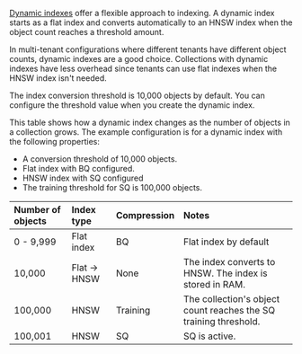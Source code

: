 [Dynamic indexes](/developers/weaviate/concepts/vector-index#dynamic-index) offer a flexible approach to indexing. A dynamic index starts as a flat index and converts automatically to an HNSW index when the object count reaches a threshold amount.

In multi-tenant configurations where different tenants have different object counts, dynamic indexes are a good choice. Collections with dynamic indexes have less overhead since tenants can use flat indexes when the HNSW index isn't needed.

The index conversion threshold is 10,000 objects by default. You can configure the threshold value when you create the dynamic index.

This table shows how a dynamic index changes as the number of objects in a collection grows. The example configuration is for a dynamic index with the following properties:

- A conversion threshold of 10,000 objects.
- Flat index with BQ configured.
- HNSW index with SQ configured
- The training threshold for SQ is 100,000 objects.

| Number of objects | Index type | Compression | Notes |
| :- | :- | :- | :- |
| 0 - 9,999 | Flat index | BQ | Flat index by default |
| 10,000 | Flat -> HNSW | None | The index converts to HNSW. The index is stored in RAM. |
| 100,000 | HNSW | Training | The collection's object count reaches the SQ training threshold. |
| 100,001 | HNSW | SQ | SQ is active. |
